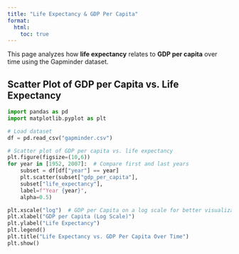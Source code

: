 ```yaml
---
title: "Life Expectancy & GDP Per Capita"
format:
  html:
    toc: true
---
```


This page analyzes how **life expectancy** relates to **GDP per capita** over time using the Gapminder dataset.

## Scatter Plot of GDP per Capita vs. Life Expectancy

```python

import pandas as pd
import matplotlib.pyplot as plt

# Load dataset
df = pd.read_csv("gapminder.csv")

# Scatter plot of GDP per capita vs. life expectancy
plt.figure(figsize=(10,6))
for year in [1952, 2007]:  # Compare first and last years
    subset = df[df["year"] == year]
    plt.scatter(subset["gdp_per_capita"],
    subset["life_expectancy"], 
    label=f"Year {year}", 
    alpha=0.5)

plt.xscale("log")  # GDP per Capita on a log scale for better visualization
plt.xlabel("GDP per Capita (Log Scale)")
plt.ylabel("Life Expectancy")
plt.legend()
plt.title("Life Expectancy vs. GDP Per Capita Over Time")
plt.show()
```
